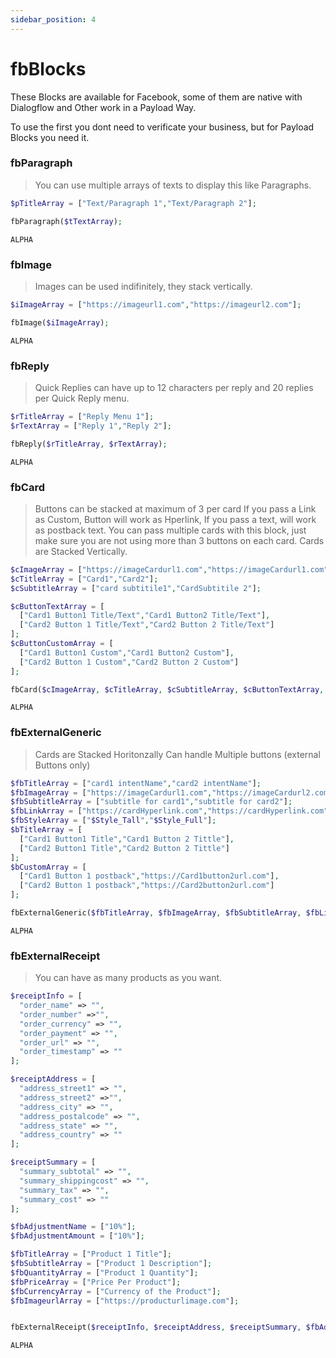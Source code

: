 ```yaml
---
sidebar_position: 4
---
```


# fbBlocks


These Blocks are available for Facebook, some of them are native with Dialogflow and Other work in a Payload Way.

To use the first you dont need to verificate your business, but for Payload Blocks you need it.

### fbParagraph

> You can use multiple arrays of texts to display this like Paragraphs.

<Tabs>
<TabItem value="simple" label="One Paragraph">

  <Tabs>
<TabItem value="php" label="PHP">

```php
$pTitleArray = ["Text/Paragraph 1","Text/Paragraph 2"];

fbParagraph($tTextArray);
```

</TabItem>
<TabItem value="nodejs" label="Node.js">

```nodejs
ALPHA
```

</TabItem>
</Tabs>

</TabItem>
<TabItem value="complex" label="Two or More Paragraph">

</TabItem>
</Tabs>

### fbImage

> Images can be used indifinitely, they stack vertically.

<Tabs>
<TabItem value="simple" label="One Image">

  <Tabs>
<TabItem value="php" label="PHP">

```php
$iImageArray = ["https://imageurl1.com","https://imageurl2.com"];

fbImage($iImageArray);
```

</TabItem>
<TabItem value="nodejs" label="Node.js">

```nodejs
ALPHA
```

</TabItem>
</Tabs>

</TabItem>
<TabItem value="complex" label="Two or More Images">

</TabItem>
</Tabs>

### fbReply

> Quick Replies can have up to 12 characters per reply and 20 replies per Quick Reply menu.

<Tabs>
<TabItem value="simple" label="One Reply">

<Tabs>
<TabItem value="php" label="PHP">

```php
$rTitleArray = ["Reply Menu 1"];
$rTextArray = ["Reply 1","Reply 2"];

fbReply($rTitleArray, $rTextArray);
```

</TabItem>
<TabItem value="nodejs" label="Node.js">

```nodejs
ALPHA
```

</TabItem>
</Tabs>

</TabItem>
<TabItem value="complex" label="Two or More Replies">

</TabItem>
</Tabs>

### fbCard

> Buttons can be stacked at maximum of 3 per card
> If you pass a Link as Custom, Button will work as Hperlink, If you pass a text, will work as postback text.
> You can pass multiple cards with this block, just make sure you are not using more than 3 buttons on each card.
> Cards are Stacked Vertically.

<Tabs>
<TabItem value="simple" label="One Card">

  <Tabs>
<TabItem value="php" label="PHP">

```php
$cImageArray = ["https://imageCardurl1.com","https://imageCardurl1.com"];
$cTitleArray = ["Card1","Card2"];
$cSubtitleArray = ["card subtitile1","CardSubtitile 2"];

$cButtonTextArray = [
  ["Card1 Button1 Title/Text","Card1 Button2 Title/Text"],
  ["Card2 Button 1 Title/Text","Card2 Button 2 Title/Text"]
];
$cButtonCustomArray = [
  ["Card1 Button1 Custom","Card1 Button2 Custom"],
  ["Card2 Button 1 Custom","Card2 Button 2 Custom"]
];

fbCard($cImageArray, $cTitleArray, $cSubtitleArray, $cButtonTextArray, $cButtonCustomArray);
```

</TabItem>
<TabItem value="nodejs" label="Node.js">

```nodejs
ALPHA
```

</TabItem>
</Tabs>

</TabItem>
<TabItem value="complex" label="Two or More Card">

</TabItem>
</Tabs>

### fbExternalGeneric

> Cards are Stacked Horitonzally
> Can handle Multiple buttons (external Buttons only)

<Tabs>
<TabItem value="simple" label="One Generic">

  <Tabs>
<TabItem value="php" label="PHP">

```php
$fbTitleArray = ["card1 intentName","card2 intentName"];
$fbImageArray = ["https://imageCardurl1.com","https://imageCardurl2.com"];
$fbSubtitleArray = ["subtitle for card1","subtitle for card2"];
$fbLinkArray = ["https://cardHyperlink.com","https://cardHyperlink.com"];
$fbStyleArray = ["$Style_Tall","$Style_Full"];
$bTitleArray = [
  ["Card1 Button1 Title","Card1 Button 2 Tittle"],
  ["Card2 Button1 Title","Card2 Button 2 Tittle"]
];
$bCustomArray = [
  ["Card1 Button 1 postback","https://Card1button2url.com"],
  ["Card2 Button 1 postback","https://Card2button2url.com"]
];

fbExternalGeneric($fbTitleArray, $fbImageArray, $fbSubtitleArray, $fbLinkArray, $fbStyleArray, $bTitleArray, $bCustomArray);
```

</TabItem>
<TabItem value="nodejs" label="Node.js">

```nodejs
ALPHA
```

</TabItem>
</Tabs>

</TabItem>
<TabItem value="complex" label="Two or More Generic">

</TabItem>
</Tabs>

### fbExternalReceipt

> You can have as many products as you want.

<Tabs>
<TabItem value="simple" label="One Receipt">

  <Tabs>
<TabItem value="php" label="PHP">

```php
$receiptInfo = [
  "order_name" => "",
  "order_number" =>"",
  "order_currency" => "",
  "order_payment" => "",
  "order_url" => "",
  "order_timestamp" => ""
];

$receiptAddress = [
  "address_street1" => "",
  "address_street2" =>"",
  "address_city" => "",
  "address_postalcode" => "",
  "address_state" => "",
  "address_country" => ""
];

$receiptSummary = [
  "summary_subtotal" => "",
  "summary_shippingcost" => "",
  "summary_tax" => "",
  "summary_cost" => ""
];

$fbAdjustmentName = ["10%"];
$fbAdjustmentAmount = ["10%"];

$fbTitleArray = ["Product 1 Title"];
$fbSubtitleArray = ["Product 1 Description"];
$fbQuantityArray = ["Product 1 Quantity"];
$fbPriceArray = ["Price Per Product"];
$fbCurrencyArray = ["Currency of the Product"];
$fbImageurlArray = ["https://producturlimage.com"];


fbExternalReceipt($receiptInfo, $receiptAddress, $receiptSummary, $fbAdjustmentName, $fbAdjustmentAmount, $fbTitleArray, $fbSubtitleArray, $fbQuantityArray, $fbPriceArray, $fbCurrencyArray, $fbImageurlArray);
```

</TabItem>
<TabItem value="nodejs" label="Node.js">

```nodejs
ALPHA
```

</TabItem>
</Tabs>

</TabItem>
<TabItem value="complex" label="Two or More Receipt">

</TabItem>
</Tabs>
